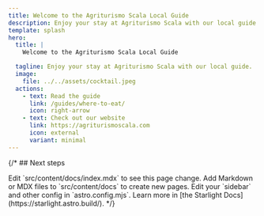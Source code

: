 ```yaml
---
title: Welcome to the Agriturismo Scala Local Guide
description: Enjoy your stay at Agriturismo Scala with our local guide.
template: splash
hero:
  title: |
    Welcome to the Agriturismo Scala Local Guide

  tagline: Enjoy your stay at Agriturismo Scala with our local guide.
  image:
    file: ../../assets/cocktail.jpeg
  actions:
    - text: Read the guide
      link: /guides/where-to-eat/
      icon: right-arrow
    - text: Check out our website
      link: https://agriturismoscala.com
      icon: external
      variant: minimal
---
```



{/* ## Next steps

<CardGrid stagger>
	<Card title="Update content" icon="pencil">
		Edit `src/content/docs/index.mdx` to see this page change.
	</Card>
	<Card title="Add new content" icon="add-document">
		Add Markdown or MDX files to `src/content/docs` to create new pages.
	</Card>
	<Card title="Configure your site" icon="setting">
		Edit your `sidebar` and other config in `astro.config.mjs`.
	</Card>
	<Card title="Read the docs" icon="open-book">
		Learn more in [the Starlight Docs](https://starlight.astro.build/).
	</Card>
</CardGrid> */}
